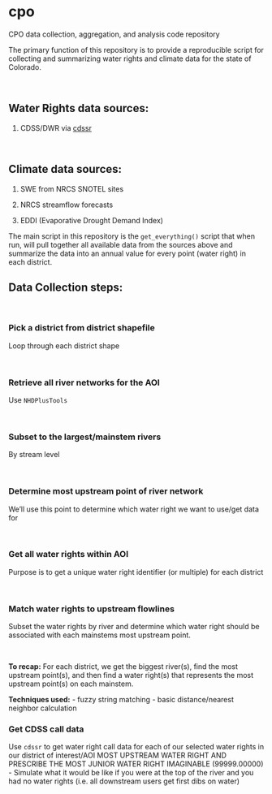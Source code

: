 # cpo
CPO data collection, aggregation, and analysis code repository 

The primary function of this repository is to provide a reproducible script for collecting and summarizing water rights and climate data for the state of Colorado. 

<br>

## Water Rights data sources:

1. CDSS/DWR via [cdssr](https://github.com/anguswg-ucsb/cdssr)

<br>

## Climate data sources:

1. SWE from NRCS SNOTEL sites

2. NRCS streamflow forecasts

3. EDDI (Evaporative Drought Demand Index)


The main script in this repository is the `get_everything()` script that when run, will pull together all available data from the sources above and summarize the data into an annual value for every point (water right) in each district.

## Data Collection steps:

<br>

### Pick a district from district shapefile
Loop through each district shape

<br>

### Retrieve all river networks for the AOI
Use `NHDPlusTools`

<br>

### Subset to the largest/mainstem rivers
By stream level

<br>

### Determine most upstream point of river network
We'll use this point to determine which water right we want to use/get data for

<br>


### Get all water rights within AOI
Purpose is to get a unique water right identifier (or multiple) for each district

<br>

### Match water rights to upstream flowlines
Subset the water rights by river and determine which water right should be associated with each mainstems most upstream point. 

<br>

**To recap:**
For each district, we get the biggest river(s), find the most upstream point(s), 
and then find a water right(s) that represents the most upstream point(s) on each mainstem.

**Techniques used:**
- fuzzy string matching 
- basic distance/nearest neighbor calculation


### Get CDSS call data 
Use `cdssr` to get water right call data for each of our selected water rights in our district of interest/AOI
MOST UPSTREAM WATER RIGHT AND PRESCRIBE THE MOST JUNIOR WATER RIGHT IMAGINABLE (99999.00000)
- Simulate what it would be like if you were at the top of the river and you had no water rights (i.e. all downstream users get first dibs on water)


















